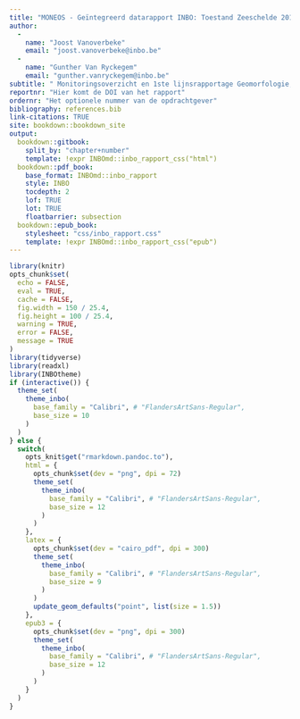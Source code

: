 ```yaml
---
title: "MONEOS - Geïntegreerd datarapport INBO: Toestand Zeeschelde 2019"
author: 
  - 
    name: "Joost Vanoverbeke"
    email: "joost.vanoverbeke@inbo.be"
  - 
    name: "Gunther Van Ryckegem"
    email: "gunther.vanryckegem@inbo.be" 
subtitle: " Monitoringsoverzicht en 1ste lijnsrapportage Geomorfologie, diversiteit Habitats en diversiteit Soorten"
reportnr: "Hier komt de DOI van het rapport"
ordernr: "Het optionele nummer van de opdrachtgever"
bibliography: references.bib
link-citations: TRUE
site: bookdown::bookdown_site
output:
  bookdown::gitbook:
    split_by: "chapter+number"
    template: !expr INBOmd::inbo_rapport_css("html")
  bookdown::pdf_book:
    base_format: INBOmd::inbo_rapport
    style: INBO
    tocdepth: 2
    lof: TRUE
    lot: TRUE
    floatbarrier: subsection
  bookdown::epub_book:
    stylesheet: "css/inbo_rapport.css"
    template: !expr INBOmd::inbo_rapport_css("epub")
---
```



```r
library(knitr)
opts_chunk$set(
  echo = FALSE, 
  eval = TRUE,
  cache = FALSE,
  fig.width = 150 / 25.4,
  fig.height = 100 / 25.4,
  warning = TRUE,
  error = FALSE,
  message = TRUE
)
library(tidyverse)
library(readxl)
library(INBOtheme)
if (interactive()) {
  theme_set(
    theme_inbo(
      base_family = "Calibri", # "FlandersArtSans-Regular",
      base_size = 10
    )
  )
} else {
  switch(
    opts_knit$get("rmarkdown.pandoc.to"),
    html = {
      opts_chunk$set(dev = "png", dpi = 72)
      theme_set(
        theme_inbo(
          base_family = "Calibri", # "FlandersArtSans-Regular", 
          base_size = 12
        )
      )
    },
    latex = {
      opts_chunk$set(dev = "cairo_pdf", dpi = 300)
      theme_set(
        theme_inbo(
          base_family = "Calibri", # "FlandersArtSans-Regular", 
          base_size = 9
        )
      )
      update_geom_defaults("point", list(size = 1.5))
    },
    epub3 = {
      opts_chunk$set(dev = "png", dpi = 300)
      theme_set(
        theme_inbo(
          base_family = "Calibri", # "FlandersArtSans-Regular", 
          base_size = 12
        )
      )
    }
  )
}
```
